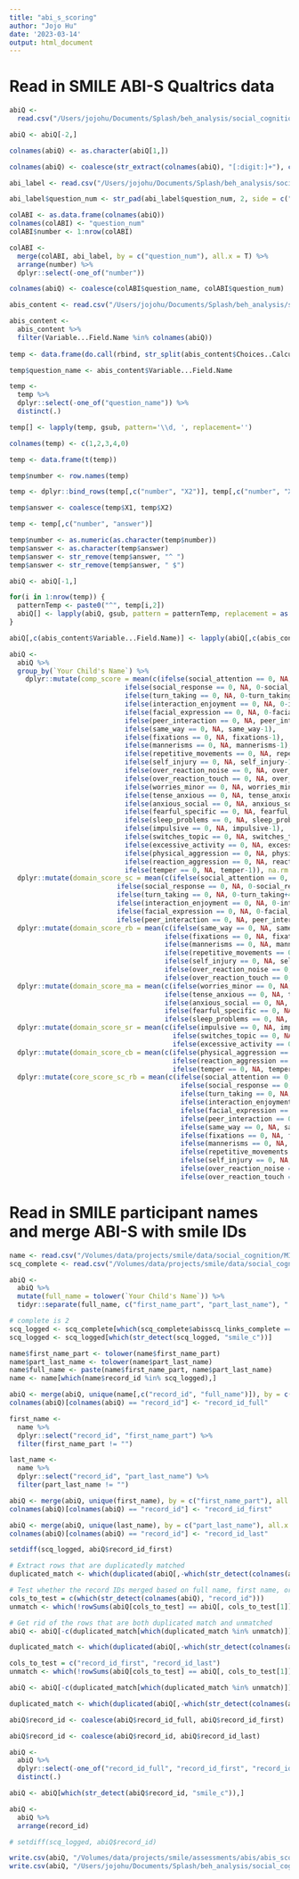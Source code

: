 ```yaml
---
title: "abi_s_scoring"
author: "Jojo Hu"
date: '2023-03-14'
output: html_document
---
```


# Read in SMILE ABI-S Qualtrics data
```r
abiQ <- 
  read.csv("/Users/jojohu/Documents/Splash/beh_analysis/social_cognition/SMILE ABI-S survey_March 12, 2023_20.46.csv", stringsAsFactors = F)

abiQ <- abiQ[-2,]

colnames(abiQ) <- as.character(abiQ[1,])

colnames(abiQ) <- coalesce(str_extract(colnames(abiQ), "[:digit:]+"), colnames(abiQ))

abi_label <- read.csv("/Users/jojohu/Documents/Splash/beh_analysis/social_cognition/abi_s_question_label.csv", stringsAsFactors = F)

abi_label$question_num <- str_pad(abi_label$question_num, 2, side = c("left"), 0)

colABI <- as.data.frame(colnames(abiQ))
colnames(colABI) <- "question_num"
colABI$number <- 1:nrow(colABI)

colABI <- 
  merge(colABI, abi_label, by = c("question_num"), all.x = T) %>%
  arrange(number) %>%
  dplyr::select(-one_of("number"))

colnames(abiQ) <- coalesce(colABI$question_name, colABI$question_num)
```




```r
abis_content <- read.csv("/Users/jojohu/Documents/Splash/beh_analysis/social_cognition/ABIS_2023-03-14_0143/instrument.csv", stringsAsFactors = F)

abis_content <-
  abis_content %>%
  filter(Variable...Field.Name %in% colnames(abiQ)) 
  
temp <- data.frame(do.call(rbind, str_split(abis_content$Choices..Calculations..OR.Slider.Labels, "\\|")))

temp$question_name <- abis_content$Variable...Field.Name

temp <- 
  temp %>%
  dplyr::select(-one_of("question_name")) %>%
  distinct(.) 

temp[] <- lapply(temp, gsub, pattern='\\d, ', replacement='')

colnames(temp) <- c(1,2,3,4,0)

temp <- data.frame(t(temp))

temp$number <- row.names(temp)

temp <- dplyr::bind_rows(temp[,c("number", "X2")], temp[,c("number", "X1")])

temp$answer <- coalesce(temp$X1, temp$X2)

temp <- temp[,c("number", "answer")]

temp$number <- as.numeric(as.character(temp$number))
temp$answer <- as.character(temp$answer)
temp$answer <- str_remove(temp$answer, "^ ")
temp$answer <- str_remove(temp$answer, " $")
```


```r
abiQ <- abiQ[-1,]

for(i in 1:nrow(temp)) {
  patternTemp <- paste0("^", temp[i,2])
  abiQ[] <- lapply(abiQ, gsub, pattern = patternTemp, replacement = as.character(temp[i,1]))
}

abiQ[,c(abis_content$Variable...Field.Name)] <- lapply(abiQ[,c(abis_content$Variable...Field.Name)], as.numeric)
```


```r
abiQ <-
  abiQ %>%
  group_by(`Your Child's Name`) %>%
	dplyr::mutate(comp_score = mean(c(ifelse(social_attention == 0, NA, 0-social_attention+4),
	                         ifelse(social_response == 0, NA, 0-social_response+4),
	                         ifelse(turn_taking == 0, NA, 0-turn_taking+4), 
	                         ifelse(interaction_enjoyment == 0, NA, 0-interaction_enjoyment+4), 
	                         ifelse(facial_expression == 0, NA, 0-facial_expression+4), 
	                         ifelse(peer_interaction == 0, NA, peer_interaction-1), 
	                         ifelse(same_way == 0, NA, same_way-1), 
	                         ifelse(fixations == 0, NA, fixations-1), 
	                         ifelse(mannerisms == 0, NA, mannerisms-1), 
	                         ifelse(repetitive_movements == 0, NA, repetitive_movements-1), 
	                         ifelse(self_injury == 0, NA, self_injury-1), 
	                         ifelse(over_reaction_noise == 0, NA, over_reaction_noise-1), 
	                         ifelse(over_reaction_touch == 0, NA, over_reaction_touch-1), 
	                         ifelse(worries_minor == 0, NA, worries_minor-1), 
	                         ifelse(tense_anxious == 0, NA, tense_anxious-1), 
	                         ifelse(anxious_social == 0, NA, anxious_social-1), 
	                         ifelse(fearful_specific == 0, NA, fearful_specific-1), 
	                         ifelse(sleep_problems == 0, NA, sleep_problems-1), 
	                         ifelse(impulsive == 0, NA, impulsive-1), 
	                         ifelse(switches_topic == 0, NA, switches_topic-1), 
	                         ifelse(excessive_activity == 0, NA, excessive_activity-1), 
	                         ifelse(physical_aggression == 0, NA, physical_aggression-1), 
	                         ifelse(reaction_aggression == 0, NA, reaction_aggression-1), 
	                         ifelse(temper == 0, NA, temper-1)), na.rm = T)) %>%
  dplyr::mutate(domain_score_sc = mean(c(ifelse(social_attention == 0, NA, 0-social_attention+4), 
                           ifelse(social_response == 0, NA, 0-social_response+4), 
                           ifelse(turn_taking == 0, NA, 0-turn_taking+4), 
                           ifelse(interaction_enjoyment == 0, NA, 0-interaction_enjoyment+4), 
                           ifelse(facial_expression == 0, NA, 0-facial_expression+4), 
                           ifelse(peer_interaction == 0, NA, peer_interaction-1)), na.rm = T)) %>%
  dplyr::mutate(domain_score_rb = mean(c(ifelse(same_way == 0, NA, same_way-1), 
                                       ifelse(fixations == 0, NA, fixations-1), 
                                       ifelse(mannerisms == 0, NA, mannerisms-1), 
                                       ifelse(repetitive_movements == 0, NA, repetitive_movements-1), 
                                       ifelse(self_injury == 0, NA, self_injury-1), 
                                       ifelse(over_reaction_noise == 0, NA, over_reaction_noise-1), 
                                       ifelse(over_reaction_touch == 0, NA, over_reaction_touch-1)), na.rm = T)) %>%
  dplyr::mutate(domain_score_ma = mean(c(ifelse(worries_minor == 0, NA, worries_minor-1),
                                       ifelse(tense_anxious == 0, NA, tense_anxious-1), 
                                       ifelse(anxious_social == 0, NA, anxious_social-1), 
                                       ifelse(fearful_specific == 0, NA, fearful_specific-1), 
                                       ifelse(sleep_problems == 0, NA, sleep_problems-1)), na.rm = T)) %>%
  dplyr::mutate(domain_score_sr = mean(c(ifelse(impulsive == 0, NA, impulsive-1), 
                                         ifelse(switches_topic == 0, NA, switches_topic-1), 
                                         ifelse(excessive_activity == 0, NA, excessive_activity-1)), na.rm = T)) %>%
  dplyr::mutate(domain_score_cb = mean(c(ifelse(physical_aggression == 0, NA, physical_aggression-1), 
                                         ifelse(reaction_aggression == 0, NA, reaction_aggression-1), 
                                         ifelse(temper == 0, NA, temper-1)), na.rm = T)) %>%
  dplyr::mutate(core_score_sc_rb = mean(c(ifelse(social_attention == 0, NA, 0-social_attention+4), 
                                           ifelse(social_response == 0, NA, 0-social_response+4), 
                                           ifelse(turn_taking == 0, NA, 0-turn_taking+4), 
                                           ifelse(interaction_enjoyment == 0, NA, 0-interaction_enjoyment+4), 
                                           ifelse(facial_expression == 0, NA, 0-facial_expression+4), 
                                           ifelse(peer_interaction == 0, NA, peer_interaction-1), 
                                           ifelse(same_way == 0, NA, same_way-1), 
                                           ifelse(fixations == 0, NA, fixations-1), 
                                           ifelse(mannerisms == 0, NA, mannerisms-1), 
                                           ifelse(repetitive_movements == 0, NA, repetitive_movements-1), 
                                           ifelse(self_injury == 0, NA, self_injury-1), 
                                           ifelse(over_reaction_noise == 0, NA, over_reaction_noise-1), 
                                           ifelse(over_reaction_touch == 0, NA, over_reaction_touch-1)), na.rm = T))
```


# Read in SMILE participant names and merge ABI-S with smile IDs
```r
name <- read.csv("/Volumes/data/projects/smile/data/social_cognition/MINDSPLASH-Smilefirstname_DATA_2023-03-02_2036.csv", stringsAsFactors = F)
scq_complete <- read.csv("/Volumes/data/projects/smile/data/social_cognition/MINDSPLASH-Smiledatacheck_DATA_2023-03-02_2036.csv")

abiQ <-
  abiQ %>%
  mutate(full_name = tolower(`Your Child's Name`)) %>%
  tidyr::separate(full_name, c("first_name_part", "part_last_name"), " ", remove = FALSE)

# complete is 2
scq_logged <- scq_complete[which(scq_complete$abisscq_links_complete == 2), "record_id"]
scq_logged <- scq_logged[which(str_detect(scq_logged, "smile_c"))]

name$first_name_part <- tolower(name$first_name_part)
name$part_last_name <- tolower(name$part_last_name)
name$full_name <- paste(name$first_name_part, name$part_last_name)
name <- name[which(name$record_id %in% scq_logged),]

abiQ <- merge(abiQ, unique(name[,c("record_id", "full_name")]), by = c("full_name"), all.x = T)
colnames(abiQ)[colnames(abiQ) == "record_id"] <- "record_id_full"

first_name <-
  name %>%
  dplyr::select("record_id", "first_name_part") %>%
  filter(first_name_part != "")

last_name <-
  name %>%
  dplyr::select("record_id", "part_last_name") %>%
  filter(part_last_name != "")

abiQ <- merge(abiQ, unique(first_name), by = c("first_name_part"), all.x = T)
colnames(abiQ)[colnames(abiQ) == "record_id"] <- "record_id_first"

abiQ <- merge(abiQ, unique(last_name), by = c("part_last_name"), all.x = T)
colnames(abiQ)[colnames(abiQ) == "record_id"] <- "record_id_last"

setdiff(scq_logged, abiQ$record_id_first)

# Extract rows that are duplicatedly matched
duplicated_match <- which(duplicated(abiQ[,-which(str_detect(colnames(abiQ), "record_id"))]))

# Test whether the record IDs merged based on full name, first name, or last name are the same (check if the three columns are the same)
cols_to_test = c(which(str_detect(colnames(abiQ), "record_id")))
unmatch <- which(!rowSums(abiQ[cols_to_test] == abiQ[, cols_to_test[1]]) == length(cols_to_test))

# Get rid of the rows that are both duplicated match and unmatched
abiQ <- abiQ[-c(duplicated_match[which(duplicated_match %in% unmatch)]),]

duplicated_match <- which(duplicated(abiQ[,-which(str_detect(colnames(abiQ), "record_id"))]))

cols_to_test = c("record_id_first", "record_id_last")
unmatch <- which(!rowSums(abiQ[cols_to_test] == abiQ[, cols_to_test[1]]) == length(cols_to_test))

abiQ <- abiQ[-c(duplicated_match[which(duplicated_match %in% unmatch)]),]

duplicated_match <- which(duplicated(abiQ[,-which(str_detect(colnames(abiQ), "record_id"))]))

abiQ$record_id <- coalesce(abiQ$record_id_full, abiQ$record_id_first)

abiQ$record_id <- coalesce(abiQ$record_id, abiQ$record_id_last)

abiQ <-
  abiQ %>%
  dplyr::select(-one_of("record_id_full", "record_id_first", "record_id_last")) %>%
  distinct(.)

abiQ <- abiQ[which(str_detect(abiQ$record_id, "smile_c")),]

abiQ <- 
  abiQ %>%
  arrange(record_id)

# setdiff(scq_logged, abiQ$record_id)
```

```r
write.csv(abiQ, "/Volumes/data/projects/smile/assessments/abis/abis_scores_smile.csv")
write.csv(abiQ, "/Users/jojohu/Documents/Splash/beh_analysis/social_cognition/abis_scores_smile.csv")
```
